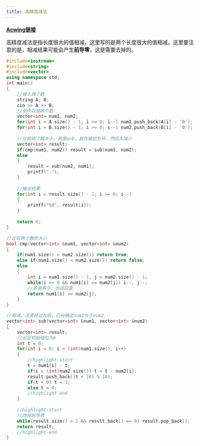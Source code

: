 ```yaml
---
title: 高精度减法
---
```



[**Acwing链接**](https://www.acwing.com/problem/content/description/794/)

高精度减法是指长度很大的值相减，这里写的是两个长度很大的值相减。这里要注意的是，相减结果可能会产生**前导零**，这是需要去掉的。

<Tabs>
<TabItem value="主函数" label="主函数" default>

```cpp
#include<iostream>
#include<string>
#include<vector>
using namespace std;
int main()
{
    //输入两个数
    string A, B;
    cin >> A >> B;
    //倒序存储两个数
    vector<int> num1, num2;
    for(int i = A.size() - 1; i >= 0; i--) num1.push_back(A[i] - '0');
    for(int i = B.size() - 1; i >= 0; i--) num2.push_back(B[i] - '0');
    
    //比较两个数大小，若是a<b，就先输出负号，然后大减小
    vector<int> result;
    if(cmp(num1, num2)) result = sub(num1, num2);
    else
    {
        result = sub(num2, num1);
        printf("-");
    }
    
    //输出结果
    for(int i = result.size() - 1; i >= 0; i--)
    {
        printf("%d", result[i]);
    }
    
    return 0;
}
```
</TabItem>
<TabItem value="比较大小" label="比较大小">

```cpp
//比较两个数的大小
bool cmp(vector<int> &num1, vector<int> &num2)
{
    if(num1.size() > num2.size()) return true;
    else if(num1.size() < num2.size()) return false;
    else
    {
        int i = num1.size() - 1, j = num2.size() - 1;
        while(i >= 0 && num1[i] == num2[j]) i--, j--;
        //若是等于，也返回真
        return num1[i] >= num2[j];
    }
}
```
</TabItem>
<TabItem value="两数相减" label="两数相减">

```cpp
//相减，这里经过比较，已经确定num1大于num2
vector<int> sub(vector<int> &num1, vector<int> &num2)
{
    vector<int> result;
    //设定初始借位为0
    int t = 0;
    for(int i = 0; i < (int)num1.size(); i++)
    {
        //highlight-start
        t = num1[i] - t;
        if(i < (int)num2.size()) t = t - num2[i];
        result.push_back((t + 10) % 10);
        if(t < 0) t = 1;
        else t = 0;
        //highlight-end
    }
    
    //highlight-start
    //筛掉前导零
    while(result.size() > 1 && result.back() == 0) result.pop_back();
    return result;
    //highlight-end
}
```
</TabItem>
</Tabs>
